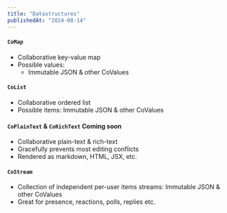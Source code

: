```yaml
---
title: "Datastructures"
publishedAt: "2024-08-14"
---
```


#### `CoMap`

- Collaborative key-value map
- Possible values:
  - Immutable JSON & other CoValues

#### `CoList`

- Collaborative ordered list
- Possible items: Immutable JSON & other CoValues

#### `CoPlainText` & `CoRichText` <Badge theme="covalues">Coming soon</Badge>

- Collaborative plain-text & rich-text
- Gracefully prevents most editing
  conflicts
- Rendered as markdown, HTML, JSX, etc.

#### `CoStream`

- Collection of independent per-user items streams: Immutable JSON & other CoValues
- Great for presence, reactions, polls, replies etc.
